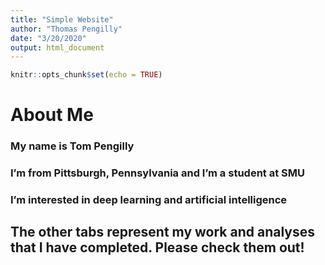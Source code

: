 ```yaml
---
title: "Simple Website"
author: "Thomas Pengilly"
date: "3/20/2020"
output: html_document
---
```


```r
knitr::opts_chunk$set(echo = TRUE)
```

# About Me
### My name is Tom Pengilly
### I'm from Pittsburgh, Pennsylvania and I'm a student at SMU
### I'm interested in deep learning and artificial intelligence

## The other tabs represent my work and analyses that I have completed.  Please check them out!



